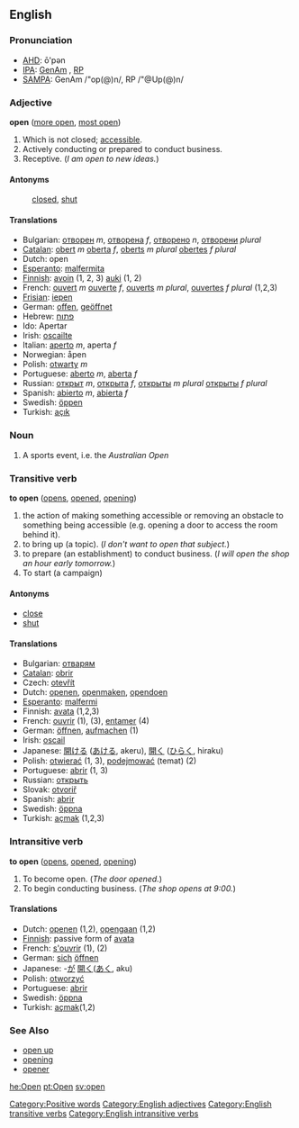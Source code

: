 ==English==

=== Pronunciation ===
*[[w:AHD|AHD]]: ō'pən
*[[w:IPA|IPA]]: [[w:General American|GenAm]] {{IPA|/ˈop(ə)n/}}, [[w:Received Pronunciation|RP]] {{IPA|/ˈ&#601;&#650;p(&#601;)n/}}
*[[w:SAMPA|SAMPA]]: GenAm /"op(@)n/, RP /"@Up(@)n/

===Adjective===
'''open''' ([[more open]], [[most open]])
#Which is not closed; [[accessible]].
#Actively conducting or prepared to conduct business.
#Receptive.  (''I am open to new ideas.'')

====Antonyms====
:[[closed]], [[shut]]

====Translations====
*Bulgarian: [[отворен]] ''m'', [[отворена]] ''f'', [[отворено]] ''n'', [[отворени]] ''plural''
*[[Catalan]]: [[obert]] ''m'' [[oberta]] ''f'', [[oberts]] ''m plural'' [[obertes]] ''f plural''
*Dutch: open
*[[Esperanto]]: [[malfermita]]
*[[Finnish]]: [[avoin]] (1, 2, 3) [[auki]] (1, 2)
*French: [[ouvert]] ''m'' [[ouverte]] ''f'', [[ouverts]] ''m plural'', [[ouvertes]] ''f plural'' (1,2,3)
*[[Frisian]]: [[iepen]]
*German: [[offen]], [[geöffnet]]
*Hebrew:  [[פתוח]]
*Ido: Apertar
*Irish: [[oscailte]]
*Italian: [[aperto]] ''m'', aperta ''f''
*Norwegian: åpen
*Polish: [[otwarty]] ''m''
*Portuguese: [[aberto]] ''m'', [[aberta]] ''f''
*Russian: [[открыт]] ''m'', [[открыта]] ''f'', [[открыты]] ''m plural'' [[открыты]] ''f plural''
*Spanish: [[abierto]] ''m'', [[abierta]] ''f''
*Swedish: [[öppen]]
*Turkish: [[açık]]

===Noun===

# A sports event, i.e. the ''Australian Open''

=== Transitive verb ===
'''to open''' ([[opens]], [[opened]], [[opening]])
# the action of making something accessible or removing an obstacle to something being accessible (e.g. opening a door to access the room behind it).
# to bring up (a topic). (''I don't want to open that subject.'')
# to prepare (an establishment) to conduct business.  (''I will open the shop an hour early tomorrow.'')
# To start (a campaign)

==== Antonyms ====
*[[close]]
*[[shut]]

==== Translations ====
*Bulgarian: [[отварям]]
*[[Catalan]]: [[obrir]]
*Czech: [[otevřít]]
*Dutch: [[openen]], [[openmaken]], [[opendoen]]
*[[Esperanto]]: [[malfermi]]
*Finnish: [[avata]] (1,2,3)
*French: [[ouvrir]] (1), (3), [[entamer]] (4)
*German: [[öffnen]], [[aufmachen]] (1)
*Irish: [[oscail]]
*Japanese: [[開ける]] ([[あける]], akeru), [[開く]] ([[ひらく]], hiraku)
*Polish: [[otwierać]] (1, 3), [[podejmować]] (temat) (2)
*Portuguese: [[abrir]] (1, 3)
*Russian: [[открыть]]
*Slovak: [[otvoriř]] 
*Spanish: [[abrir]]
*Swedish: [[öppna]]
*Turkish: [[açmak]] (1,2,3)

=== Intransitive verb ===
'''to open''' ([[opens]], [[opened]], [[opening]])
# To become open.  (''The door opened.'')
# To begin conducting business. (''The shop opens at 9:00.'')

==== Translations ====

*Dutch: [[openen]] (1,2), [[opengaan]] (1,2)
*[[Finnish]]: passive form of [[avata]]
*French: [[s'ouvrir]] (1), (2)
*German: [[sich]] [[öffnen]]
*Japanese: -[[が]] [[開く]]([[あく]], aku)
*Polish: [[otworzyć]] 
*Portuguese: [[abrir]]
*Swedish: [[öppna]]
*Turkish: [[açmak]](1,2)

===See Also===
*[[open up]]
*[[opening]]
*[[opener]]
[[he:Open]]
[[pt:Open]]
[[sv:open]]

[[Category:Positive words]]
[[Category:English adjectives]]
[[Category:English transitive verbs]]
[[Category:English intransitive verbs]]